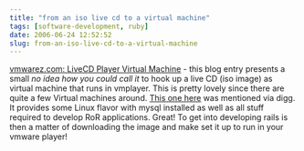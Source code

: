 ```yaml
---
title: "from an iso live cd to a virtual machine"
tags: [software-development, ruby]
date: 2006-06-24 12:52:52
slug: from-an-iso-live-cd-to-a-virtual-machine
---
```


[vmwarez.com: LiveCD Player Virtual Machine](http://www.vmwarez.com/2006/02/livecd-player-virtual-machine.html) - this blog entry presents a small *no idea how you could call it* to hook up a live CD (iso image) as virtual machine that runs in vmplayer. This is pretty lovely since there are quite a few Virtual machines around. [This one here](http://www.brianketelsen.com/pages/download) was mentioned via digg. It provides some Linux flavor with mysql installed as well as all stuff required to develop RoR applications. Great! To get into developing rails is then a matter of downloading the image and make set it up to run in your vmware player!